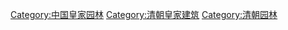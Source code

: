 [[Category:中国皇家园林|Category:中国皇家园林]]
[[Category:清朝皇家建筑|Category:清朝皇家建筑]]
[[Category:清朝园林|Category:清朝园林]]